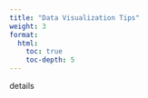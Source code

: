 ```yaml
---
title: "Data Visualization Tips"
weight: 3
format: 
  html: 
    toc: true
    toc-depth: 5
---
```


details

